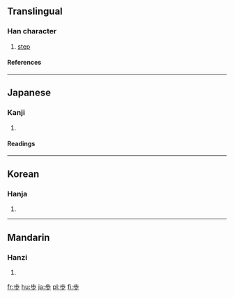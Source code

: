 {{see|步}}

==Translingual==
===Han character===
{{Han char|rn=77|rad=止|as=04|sn=8|four=|canj=X卜中一竹 (XYLMH), 卜中一竹 (YLMH)|ids=⿱[[止]][[少]]}}
# [[step]]
====References====
{{Han ref|kx=0576.101|dkj=16284|dj=0966.110|hdz=21441.020|uh=6B69|ud=27497}}

----

==Japanese==
===Kanji===
{{ja-kanji|grade=2|rs=止04}}
# {{defn|Japanese}} 
====Readings====
{{ja-readings|on=[[ほ]] (ho), [[ぶ]] (bu), [[ふ]] (fu)|kun=[[あるく]] (aruku), [[あゆむ]] (ayumu), [[あゆみ]] (ayumi)}}

----
==Korean==
===Hanja===
{{ko-hanja|hangeul=보|eumhun=|rv=bo|mr=po|y=po}}
# {{defn|Korean}}

----
==Mandarin==
===Hanzi===
{{cmn-hanzi|pin=[[bù]] ([[bu4]])|wg=pu<sup>4</sup>}}
# {{defn|Mandarin}}

[[fr:歩]]
[[hu:歩]]
[[ja:歩]]
[[pl:歩]]
[[fi:歩]]